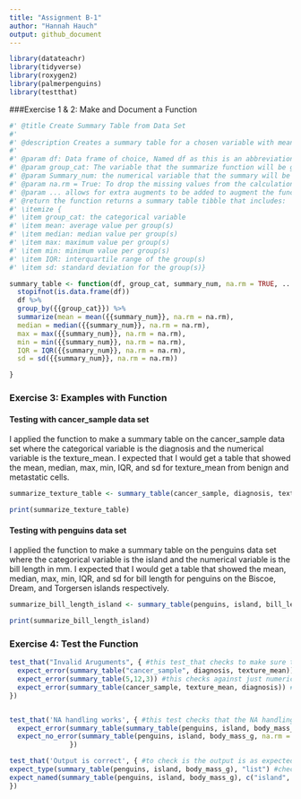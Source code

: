 ```yaml
---
title: "Assignment B-1"
author: "Hannah Hauch"
output: github_document
---
```


```r
library(datateachr) 
library(tidyverse) 
library(roxygen2)
library(palmerpenguins)
library(testthat)
```
###Exercise 1 & 2: Make and Document a Function 

```r
#' @title Create Summary Table from Data Set
#' 
#' @description Creates a summary table for a chosen variable with mean, median, max, min, interquartile range (IQR), and standard deviation grouped by another variable in the data set
#' 
#' @param df: Data frame of choice, Named df as this is an abbreviation of Data Frame
#' @param group_cat: The variable that the summarize function will be grouped by. Named group_cat as this categorical variable will be used in the group_by function. 
#' @param Summary_num: the numerical variable that the summary will be made for. Named summary_num as this is the numerical variable that will be used in the summarize function
#' @param na.rm = True: To drop the missing values from the calculation, it is not hard coded so the user can decided. 
#' @param ... allows for extra augments to be added to augment the functions inside such as mean or median. 
#' @return the function returns a summary table tibble that includes:
#' \itemize {
#' \item group_cat: the categorical variable
#' \item mean: average value per group(s)
#' \item median: median value per group(s)
#' \item max: maximum value per group(s)
#' \item min: minimum value per group(s)
#' \item IQR: interquartile range of the group(s)
#' \item sd: standard deviation for the group(s)}

summary_table <- function(df, group_cat, summary_num, na.rm = TRUE, ...) {
  stopifnot(is.data.frame(df))
  df %>%
  group_by({{group_cat}}) %>%
  summarize(mean = mean({{summary_num}}, na.rm = na.rm),
  median = median({{summary_num}}, na.rm = na.rm),
  max = max({{summary_num}}, na.rm = na.rm),
  min = min({{summary_num}}, na.rm = na.rm),
  IQR = IQR({{summary_num}}, na.rm = na.rm),
  sd = sd({{summary_num}}, na.rm = na.rm))

}
```


### Exercise 3: Examples with Function 
#### Testing with cancer_sample data set
I applied the function to make a summary table on the cancer_sample data set where the categorical variable is the diagnosis and the numerical variable is the texture_mean. I expected that I would get a table that showed the mean, median, max, min, IQR, and sd for texture_mean from benign and metastatic cells. 
```r
summarize_texture_table <- summary_table(cancer_sample, diagnosis, texture_mean)

print(summarize_texture_table)
```
#### Testing with penguins data set
I applied the function to make a summary table on the penguins data set where the categorical variable is the island and the numerical variable is the bill length in mm. I expected that I would get a table that showed the mean, median, max, min, IQR, and sd for bill length for penguins on the Biscoe, Dream, and Torgersen islands respectively. 
```r
summarize_bill_length_island <- summary_table(penguins, island, bill_length_mm)

print(summarize_bill_length_island)
```

### Exercise 4: Test the Function 

```r
test_that("Invalid Aruguments", { #this test_that checks to make sure there are not invalid inputs
  expect_error(summary_table("cancer_sample", diagnosis, texture_mean)) #this checks if one of the inputs is a string and not a variable then gives an error 
  expect_error(summary_table(5,12,3)) #this checks against just numerical input
  expect_error(summary_table(cancer_sample, texture_mean, diagnosis)) #this checks against switching the numerical variable and the categorical variable 
})


test_that('NA handling works', { #this test checks that the NA handling works 
  expect_error(summary_table(summary_table(penguins, island, body_mass_g, na.rm = FALSE))) #If na.rm=FALSE we would expect an error, however it is up to the user to decided if it is TRUE or FALSE
  expect_no_error(summary_table(penguins, island, body_mass_g, na.rm = TRUE)) #no error is expected when na.rm = TRUE
               })

test_that('Output is correct', { #to check is the output is as expected 
expect_type(summary_table(penguins, island, body_mass_g), "list") #checks that the output is a list
expect_named(summary_table(penguins, island, body_mass_g), c("island", "mean", "median", "max", "min", "IQR", "sd")) #checks that names of the columns are identical to the expected
})



```



